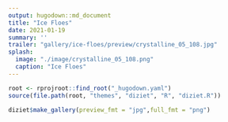 ```yaml
---
output: hugodown::md_document
title: "Ice Floes"
date: 2021-01-19
summary: ''
trailer: "gallery/ice-floes/preview/crystalline_05_108.jpg"
splash:
  image: "./image/crystalline_05_108.png"
  caption: "Ice Floes"
---
```



```r
root <- rprojroot::find_root("_hugodown.yaml")
source(file.path(root, "themes", "diziet", "R", "diziet.R"))
```

```r
diziet$make_gallery(preview_fmt = "jpg",full_fmt = "png")
```

